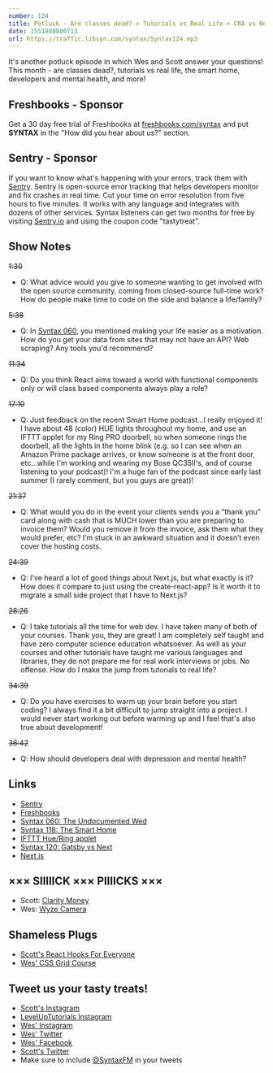 ```yaml
---
number: 124
title: Potluck - Are classes dead? × Tutorials vs Real Life × CRA vs Next × Scraping × More
date: 1551880800713
url: https://traffic.libsyn.com/syntax/Syntax124.mp3
---
```


It's another potluck episode in which Wes and Scott answer your questions! This month - are classes dead?, tutorials vs real life, the smart home, developers and mental health, and more!

## Freshbooks - Sponsor

Get a 30 day free trial of Freshbooks at [freshbooks.com/syntax](https://freshbooks.com/syntax) and put **SYNTAX** in the "How did you hear about us?" section.

## Sentry - Sponsor

If you want to know what's happening with your errors, track them with [Sentry](https://sentry.io/). Sentry is open-source error tracking that helps developers monitor and fix crashes in real time. Cut your time on error resolution from five hours to five minutes. It works with any language and integrates with dozens of other services. Syntax listeners can get two months for free by visiting [Sentry.io](https://sentry.io/) and using the coupon code "tastytreat".

## Show Notes

~~1:30~~

* Q: What advice would you give to someone wanting to get involved with the open source community, coming from closed-source full-time work? How do people make time to code on the side and balance a life/family?

~~5:38~~

* Q: In [Syntax 060](https://syntax.fm/show/060/the-undocumented-web-scraping-private-apis-proxies-and-alternative-solutions), you mentioned making your life easier as a motivation. How do you get your data from sites that may not have an API? Web scraping? Any tools you'd recommend?

~~11:34~~

* Q: Do you think React aims toward a world with functional components only or will class based components always play a role?

~~17:10~~

* Q: Just feedback on the recent Smart Home podcast...I really enjoyed it! I have about 48 (color) HUE lights throughout my home, and use an IFTTT applet for my Ring PRO doorbell, so when someone rings the doorbell, all the lights in the home blink (e.g. so I can see when an Amazon Prime package arrives, or know someone is at the front door, etc...while I'm working and wearing my Bose QC35II's, and of course listening to your podcast)! I'm a huge fan of the podcast since early last summer (I rarely comment, but you guys are great)!

~~21:37~~

* Q: What would you do in the event your clients sends you a “thank you” card along with cash that is MUCH lower than you are preparing to invoice them? Would you remove it from the invoice, ask them what they would prefer, etc? I’m stuck in an awkward situation and it doesn’t even cover the hosting costs.

~~24:39~~

* Q: I've heard a lot of good things about Next.js, but what exactly is it? How does it compare to just using the create-react-app? Is it worth it to migrate a small side project that I have to Next.js?

~~28:26~~

* Q: I take tutorials all the time for web dev. I have taken many of both of your courses. Thank you, they are great! I am completely self taught and have zero computer science education whatsoever. As well as your courses and other tutorials have taught me various languages and libraries, they do not prepare me for real work interviews or jobs. No offense. How do I make the jump from tutorials to real life?

~~34:39~~

* Q: Do you have exercises to warm up your brain before you start coding? I always find it a bit difficult to jump straight into a project. I would never start working out before warming up and I feel that's also true about development!

~~36:42~~

* Q: How should developers deal with depression and mental health?

## Links

* [Sentry](https://sentry.io/)
* [Freshbooks](https://freshbooks.com/syntax)
* [Syntax 060: The Undocumented Wed](https://syntax.fm/show/060/the-undocumented-web-scraping-private-apis-proxies-and-alternative-solutions)
* [Syntax 118: The Smart Home](https://syntax.fm/show/118/the-smart-home)
* [IFTTT Hue/Ring applet](https://ifttt.com/applets/352303p)
* [Syntax 120: Gatsby vs Next](https://syntax.fm/show/120/gatsby-vs-next)
* [Next.js](https://nextjs.org/)

## ××× SIIIIICK ××× PIIIICKS ×××

* Scott: [Clarity Money](https://claritymoney.com/)
* Wes: [Wyze Camera](https://amzn.to/2Xl4xQs)

## Shameless Plugs

* [Scott's React Hooks For Everyone](https://LevelUpTutorials.com/pro)
* [Wes' CSS Grid Course](https://cssgrid.io/)

## Tweet us your tasty treats!

* [Scott's Instagram](https://www.instagram.com/stolinski/)
* [LevelUpTutorials Instagram](https://www.instagram.com/LevelUpTutorials/)
* [Wes' Instagram](https://www.instagram.com/wesbos/)
* [Wes' Twitter](https://twitter.com/wesbos)
* [Wes' Facebook](https://www.facebook.com/wesbos.developer)
* [Scott's Twitter](https://twitter.com/stolinski)
* Make sure to include [@SyntaxFM](https://twitter.com/SyntaxFM) in your tweets